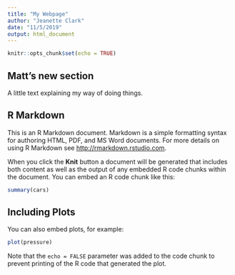```yaml
---
title: "My Webpage"
author: "Jeanette Clark"
date: "11/5/2019"
output: html_document
---
```


```r
knitr::opts_chunk$set(echo = TRUE)
```

## Matt's new section

A little text explaining my way of doing things.

## R Markdown

This is an R Markdown document. Markdown is a simple formatting syntax for authoring HTML, PDF, and MS Word documents. For more details on using R Markdown see <http://rmarkdown.rstudio.com>.

When you click the **Knit** button a document will be generated that includes both content as well as the output of any embedded R code chunks within the document. You can embed an R code chunk like this:

```r
summary(cars)
```

## Including Plots

You can also embed plots, for example:

```r
plot(pressure)
```

Note that the `echo = FALSE` parameter was added to the code chunk to prevent printing of the R code that generated the plot.
